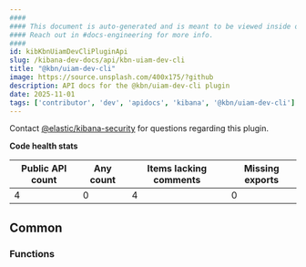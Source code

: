 ```yaml
---
####
#### This document is auto-generated and is meant to be viewed inside our experimental, new docs system.
#### Reach out in #docs-engineering for more info.
####
id: kibKbnUiamDevCliPluginApi
slug: /kibana-dev-docs/api/kbn-uiam-dev-cli
title: "@kbn/uiam-dev-cli"
image: https://source.unsplash.com/400x175/?github
description: API docs for the @kbn/uiam-dev-cli plugin
date: 2025-11-01
tags: ['contributor', 'dev', 'apidocs', 'kibana', '@kbn/uiam-dev-cli']
---
```




Contact [@elastic/kibana-security](https://github.com/orgs/elastic/teams/kibana-security) for questions regarding this plugin.

**Code health stats**

| Public API count  | Any count | Items lacking comments | Missing exports |
|-------------------|-----------|------------------------|-----------------|
| 4 | 0 | 4 | 0 |

## Common

### Functions
<DocDefinitionList data={kbnUiamDevCliObj.common.functions}/>

